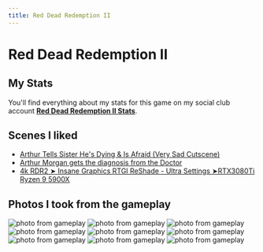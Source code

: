 ```yaml
---
title: Red Dead Redemption II
---
```


# Red Dead Redemption II

## My Stats

You'll find everything about my stats for this game on my social club account [**Red Dead Redemption II Stats**](https://socialclub.rockstargames.com/games/rdr2/overview).

## Scenes I liked

- [Arthur Tells Sister He's Dying & Is Afraid (Very Sad Cutscene)](https://www.youtube.com/watch?v=hAdZPnxINQw)
- [Arthur Morgan gets the diagnosis from the Doctor](https://www.youtube.com/watch?v=_KFUt-qf2wg&ab_channel=WOWstoryGAMES)
- [4k RDR2 ➤ Insane Graphics RTGI ReShade - Ultra Settings ➤RTX3080Ti Ryzen 9 5900X](https://www.youtube.com/watch?v=iJjQoDrZIyw&ab_channel=Lehzan)

## Photos I took from the gameplay

<img
  src="https://prod-cdnugc-rockstargames.akamaized.net/ugc/rdr2photo/cApovNP3u0Cx7fy4l2Kjaw/0_0.jpg?downsize=888:*&output-quality=80"
  alt="photo from gameplay"
/>
<img
  src="https://prod-cdnugc-rockstargames.akamaized.net/ugc/rdr2photo/dQGuExRcpUm8f9GJLOLUHA/0_0.jpg?downsize=888:*&output-quality=80"
  alt="photo from gameplay"
/>
<img
  src="https://prod-cdnugc-rockstargames.akamaized.net/ugc/rdr2photo/52KMuPZrikSIg6Fq9DXh5w/0_0.jpg?downsize=888:*&output-quality=80"
  alt="photo from gameplay"
/>
<img
  src="https://prod-cdnugc-rockstargames.akamaized.net/ugc/rdr2photo/rt77qwPW_kOKWrASt_-BUQ/0_0.jpg?downsize=888:*&output-quality=80"
  alt="photo from gameplay"
/>
<img
  src="https://prod-cdnugc-rockstargames.akamaized.net/ugc/rdr2photo/QKnFLAuRCEm7VWoPdPq3ig/0_0.jpg?downsize=888:*&output-quality=80"
  alt="photo from gameplay"
/>
<img
  src="https://prod-cdnugc-rockstargames.akamaized.net/ugc/rdr2photo/HNw53v-ou0GNCMsrYFLvJA/0_0.jpg?downsize=888:*&output-quality=80"
  alt="photo from gameplay"
/>
<img
  src="https://prod-cdnugc-rockstargames.akamaized.net/ugc/rdr2photo/A1xL_ruKsUeszfk6fNi-ug/0_0.jpg?downsize=888:*&output-quality=80"
  alt="photo from gameplay"
/>
<img
  src="https://prod-cdnugc-rockstargames.akamaized.net/ugc/rdr2photo/n9HJh2Z_q0aFoHqr2sd7Tg/0_0.jpg?downsize=888:*&output-quality=80"
  alt="photo from gameplay"
/>
<img
  src="https://prod-cdnugc-rockstargames.akamaized.net/ugc/rdr2photo/87laCouNzEi4B34rR9w0rQ/0_0.jpg?downsize=888:*&output-quality=80"
  alt="photo from gameplay"
/>
